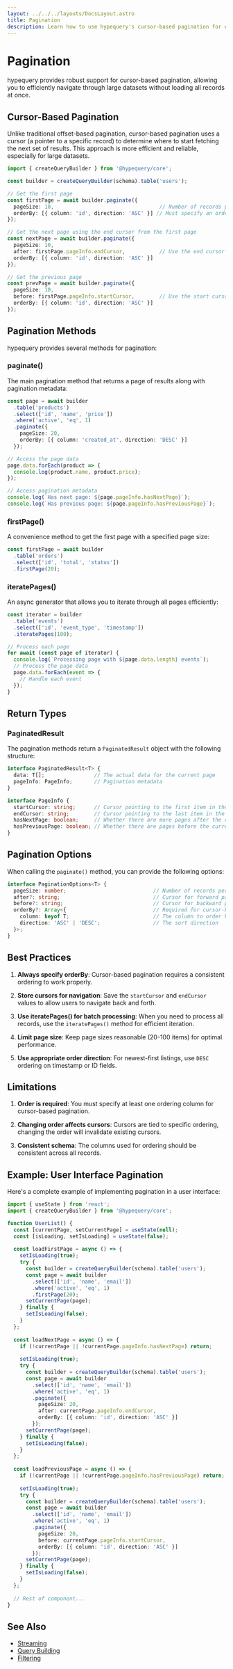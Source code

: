 ```yaml
---
layout: ../../../layouts/DocsLayout.astro
title: Pagination
description: Learn how to use hypequery's cursor-based pagination for efficient data retrieval
---
```


# Pagination

hypequery provides robust support for cursor-based pagination, allowing you to efficiently navigate through large datasets without loading all records at once.

## Cursor-Based Pagination

Unlike traditional offset-based pagination, cursor-based pagination uses a cursor (a pointer to a specific record) to determine where to start fetching the next set of results. This approach is more efficient and reliable, especially for large datasets.

```typescript
import { createQueryBuilder } from '@hypequery/core';

const builder = createQueryBuilder(schema).table('users');

// Get the first page
const firstPage = await builder.paginate({
  pageSize: 10,                                  // Number of records per page
  orderBy: [{ column: 'id', direction: 'ASC' }] // Must specify an order
});

// Get the next page using the end cursor from the first page
const nextPage = await builder.paginate({
  pageSize: 10,
  after: firstPage.pageInfo.endCursor,           // Use the end cursor to fetch next page
  orderBy: [{ column: 'id', direction: 'ASC' }]
});

// Get the previous page
const prevPage = await builder.paginate({
  pageSize: 10,
  before: firstPage.pageInfo.startCursor,        // Use the start cursor to fetch previous page
  orderBy: [{ column: 'id', direction: 'ASC' }]
});
```

## Pagination Methods

hypequery provides several methods for pagination:

### paginate()

The main pagination method that returns a page of results along with pagination metadata:

```typescript
const page = await builder
  .table('products')
  .select(['id', 'name', 'price'])
  .where('active', 'eq', 1)
  .paginate({
    pageSize: 20,
    orderBy: [{ column: 'created_at', direction: 'DESC' }]
  });

// Access the page data
page.data.forEach(product => {
  console.log(product.name, product.price);
});

// Access pagination metadata
console.log(`Has next page: ${page.pageInfo.hasNextPage}`);
console.log(`Has previous page: ${page.pageInfo.hasPreviousPage}`);
```

### firstPage()

A convenience method to get the first page with a specified page size:

```typescript
const firstPage = await builder
  .table('orders')
  .select(['id', 'total', 'status'])
  .firstPage(20);
```

### iteratePages()

An async generator that allows you to iterate through all pages efficiently:

```typescript
const iterator = builder
  .table('events')
  .select(['id', 'event_type', 'timestamp'])
  .iteratePages(100);

// Process each page
for await (const page of iterator) {
  console.log(`Processing page with ${page.data.length} events`);
  // Process the page data
  page.data.forEach(event => {
    // Handle each event
  });
}
```

## Return Types

### PaginatedResult

The pagination methods return a `PaginatedResult` object with the following structure:

```typescript
interface PaginatedResult<T> {
  data: T[];                // The actual data for the current page
  pageInfo: PageInfo;       // Pagination metadata
}

interface PageInfo {
  startCursor: string;      // Cursor pointing to the first item in the current page
  endCursor: string;        // Cursor pointing to the last item in the current page
  hasNextPage: boolean;     // Whether there are more pages after the current page
  hasPreviousPage: boolean; // Whether there are pages before the current page
}
```

## Pagination Options

When calling the `paginate()` method, you can provide the following options:

```typescript
interface PaginationOptions<T> {
  pageSize: number;                            // Number of records per page
  after?: string;                              // Cursor for forward pagination
  before?: string;                             // Cursor for backward pagination
  orderBy?: Array<{                            // Required for cursor-based pagination
    column: keyof T;                           // The column to order by
    direction: 'ASC' | 'DESC';                 // The sort direction
  }>;
}
```

## Best Practices

1. **Always specify orderBy**: Cursor-based pagination requires a consistent ordering to work properly.

2. **Store cursors for navigation**: Save the `startCursor` and `endCursor` values to allow users to navigate back and forth.

3. **Use iteratePages() for batch processing**: When you need to process all records, use the `iteratePages()` method for efficient iteration.

4. **Limit page size**: Keep page sizes reasonable (20-100 items) for optimal performance.

5. **Use appropriate order direction**: For newest-first listings, use `DESC` ordering on timestamp or ID fields.

## Limitations

1. **Order is required**: You must specify at least one ordering column for cursor-based pagination.

2. **Changing order affects cursors**: Cursors are tied to specific ordering, changing the order will invalidate existing cursors.

3. **Consistent schema**: The columns used for ordering should be consistent across all records.

## Example: User Interface Pagination

Here's a complete example of implementing pagination in a user interface:

```typescript
import { useState } from 'react';
import { createQueryBuilder } from '@hypequery/core';

function UserList() {
  const [currentPage, setCurrentPage] = useState(null);
  const [isLoading, setIsLoading] = useState(false);
  
  const loadFirstPage = async () => {
    setIsLoading(true);
    try {
      const builder = createQueryBuilder(schema).table('users');
      const page = await builder
        .select(['id', 'name', 'email'])
        .where('active', 'eq', 1)
        .firstPage(20);
      setCurrentPage(page);
    } finally {
      setIsLoading(false);
    }
  };
  
  const loadNextPage = async () => {
    if (!currentPage || !currentPage.pageInfo.hasNextPage) return;
    
    setIsLoading(true);
    try {
      const builder = createQueryBuilder(schema).table('users');
      const page = await builder
        .select(['id', 'name', 'email'])
        .where('active', 'eq', 1)
        .paginate({
          pageSize: 20,
          after: currentPage.pageInfo.endCursor,
          orderBy: [{ column: 'id', direction: 'ASC' }]
        });
      setCurrentPage(page);
    } finally {
      setIsLoading(false);
    }
  };
  
  const loadPreviousPage = async () => {
    if (!currentPage || !currentPage.pageInfo.hasPreviousPage) return;
    
    setIsLoading(true);
    try {
      const builder = createQueryBuilder(schema).table('users');
      const page = await builder
        .select(['id', 'name', 'email'])
        .where('active', 'eq', 1)
        .paginate({
          pageSize: 20,
          before: currentPage.pageInfo.startCursor,
          orderBy: [{ column: 'id', direction: 'ASC' }]
        });
      setCurrentPage(page);
    } finally {
      setIsLoading(false);
    }
  };
  
  // Rest of component...
}
```

## See Also

- [Streaming](/docs/streaming)
- [Query Building](/docs/guides/query-building)
- [Filtering](/docs/guides/filtering) 